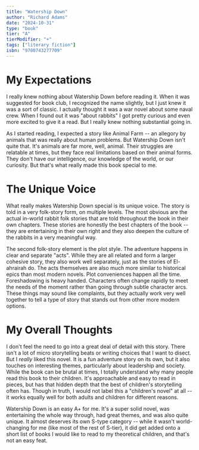 ```yaml
---
title: "Watership Down"
author: "Richard Adams"
date: "2024-10-31"
type: "book"
tier: "A"
tierModifier: "+"
tags: ["literary fiction"]
isbn: "9780743277709"
---
```


# My Expectations
I really knew nothing about Watership Down before reading it. When it was suggested for book club, I recognized the name slightly, but I just knew it was a sort of classic. I actually thought it was a war novel about some naval crew. When I found out it was "about rabbits" I got pretty curious and even more excited to give it a read. But I really knew nothing substantial going in.

As I started reading, I expected a story like Animal Farm -- an allegory by animals that was really about human problems. But Watership Down isn't quite that. It's animals are far more, well, animal. Their struggles are relatable at times, but they face real limitations based on their animal forms. They don't have our intelligence, our knowledge of the world, or our curiosity. But that's what really made this book special to me.

# The Unique Voice
What really makes Watership Down special is its unique voice. The story is told in a very folk-story form, on multiple levels. The most obvious are the actual in-world rabbit folk stories that are told throughout the book in their own chapters. These stories are honestly the best chapters of the book -- they are entertaining in their own right and they also deepen the culture of the rabbits in a very meaningful way.

The second folk-story element is the plot style. The adventure happens in clear and separate "acts". While they are all related and form a larger cohesive story, they also work well separately, just as the stories of El-ahrairah do. The acts themselves are also much more similar to historical epics than most modern novels. Plot conveniences happen all the time. Foreshadowing is heavy handed. Characters often change rapidly to meet the needs of the moment rather than going through subtle character arcs. These things may sound like complaints, but they actually work very well together to tell a type of story that stands out from other more modern options.

# My Overall Thoughts
I don't feel the need to go into a great deal of detail with this story. There isn't a lot of micro storytelling beats or writing choices that I want to disect. But I _really_ liked this novel. It is a fun adventure story on its own, but it also touches on interesting themes, particularly about leadership and society. While the book can be brutal at times, I totally understand why many people read this book to their children. It's approachable and easy to read in pieces, but has that hidden depth that the best of children's storytelling often has. Though in truth, I would not label this a "children's novel" at all -- it works equally well for both adults and children for different reasons.

Watership Down is an easy A+ for me. It's a super solid novel, was entertaining the whole way through, had great themes, and was also quite unique. It almost deserves its own S-type category -- while it wasn't world-changing for me (like most of the rest of S-tier), it did get added onto a short list of books I would like to read to my theoretical children, and that's not an easy feat.
